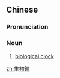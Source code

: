 {{also|生物钟}}
==Chinese==
{{zh-forms|s=生物钟|type=21}}

===Pronunciation===
{{zh-pron
|m=shēngwùzhōng
|cat=n
}}

===Noun===
{{zh-noun}}

# [[biological clock]]

[[zh:生物鐘]]